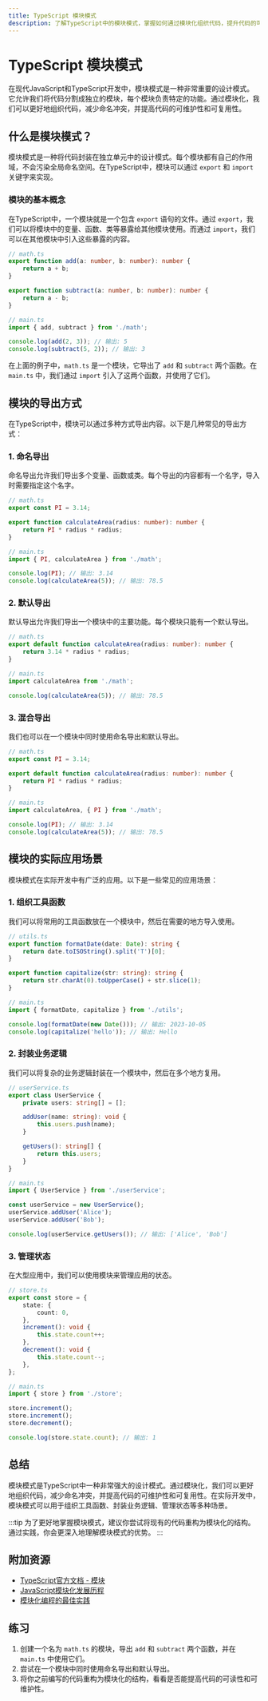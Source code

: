 ```yaml
---
title: TypeScript 模块模式
description: 了解TypeScript中的模块模式，掌握如何通过模块化组织代码，提升代码的可维护性和可复用性。
---
```


# TypeScript 模块模式

在现代JavaScript和TypeScript开发中，模块模式是一种非常重要的设计模式。它允许我们将代码分割成独立的模块，每个模块负责特定的功能。通过模块化，我们可以更好地组织代码，减少命名冲突，并提高代码的可维护性和可复用性。

## 什么是模块模式？

模块模式是一种将代码封装在独立单元中的设计模式。每个模块都有自己的作用域，不会污染全局命名空间。在TypeScript中，模块可以通过 `export` 和 `import` 关键字来实现。

### 模块的基本概念

在TypeScript中，一个模块就是一个包含 `export` 语句的文件。通过 `export`，我们可以将模块中的变量、函数、类等暴露给其他模块使用。而通过 `import`，我们可以在其他模块中引入这些暴露的内容。

```typescript
// math.ts
export function add(a: number, b: number): number {
    return a + b;
}

export function subtract(a: number, b: number): number {
    return a - b;
}
```

```typescript
// main.ts
import { add, subtract } from './math';

console.log(add(2, 3)); // 输出: 5
console.log(subtract(5, 2)); // 输出: 3
```

在上面的例子中，`math.ts` 是一个模块，它导出了 `add` 和 `subtract` 两个函数。在 `main.ts` 中，我们通过 `import` 引入了这两个函数，并使用了它们。

## 模块的导出方式

在TypeScript中，模块可以通过多种方式导出内容。以下是几种常见的导出方式：

### 1. 命名导出

命名导出允许我们导出多个变量、函数或类。每个导出的内容都有一个名字，导入时需要指定这个名字。

```typescript
// math.ts
export const PI = 3.14;

export function calculateArea(radius: number): number {
    return PI * radius * radius;
}
```

```typescript
// main.ts
import { PI, calculateArea } from './math';

console.log(PI); // 输出: 3.14
console.log(calculateArea(5)); // 输出: 78.5
```

### 2. 默认导出

默认导出允许我们导出一个模块中的主要功能。每个模块只能有一个默认导出。

```typescript
// math.ts
export default function calculateArea(radius: number): number {
    return 3.14 * radius * radius;
}
```

```typescript
// main.ts
import calculateArea from './math';

console.log(calculateArea(5)); // 输出: 78.5
```

### 3. 混合导出

我们也可以在一个模块中同时使用命名导出和默认导出。

```typescript
// math.ts
export const PI = 3.14;

export default function calculateArea(radius: number): number {
    return PI * radius * radius;
}
```

```typescript
// main.ts
import calculateArea, { PI } from './math';

console.log(PI); // 输出: 3.14
console.log(calculateArea(5)); // 输出: 78.5
```

## 模块的实际应用场景

模块模式在实际开发中有广泛的应用。以下是一些常见的应用场景：

### 1. 组织工具函数

我们可以将常用的工具函数放在一个模块中，然后在需要的地方导入使用。

```typescript
// utils.ts
export function formatDate(date: Date): string {
    return date.toISOString().split('T')[0];
}

export function capitalize(str: string): string {
    return str.charAt(0).toUpperCase() + str.slice(1);
}
```

```typescript
// main.ts
import { formatDate, capitalize } from './utils';

console.log(formatDate(new Date())); // 输出: 2023-10-05
console.log(capitalize('hello')); // 输出: Hello
```

### 2. 封装业务逻辑

我们可以将复杂的业务逻辑封装在一个模块中，然后在多个地方复用。

```typescript
// userService.ts
export class UserService {
    private users: string[] = [];

    addUser(name: string): void {
        this.users.push(name);
    }

    getUsers(): string[] {
        return this.users;
    }
}
```

```typescript
// main.ts
import { UserService } from './userService';

const userService = new UserService();
userService.addUser('Alice');
userService.addUser('Bob');

console.log(userService.getUsers()); // 输出: ['Alice', 'Bob']
```

### 3. 管理状态

在大型应用中，我们可以使用模块来管理应用的状态。

```typescript
// store.ts
export const store = {
    state: {
        count: 0,
    },
    increment(): void {
        this.state.count++;
    },
    decrement(): void {
        this.state.count--;
    },
};
```

```typescript
// main.ts
import { store } from './store';

store.increment();
store.increment();
store.decrement();

console.log(store.state.count); // 输出: 1
```

## 总结

模块模式是TypeScript中一种非常强大的设计模式。通过模块化，我们可以更好地组织代码，减少命名冲突，并提高代码的可维护性和可复用性。在实际开发中，模块模式可以用于组织工具函数、封装业务逻辑、管理状态等多种场景。

:::tip
为了更好地掌握模块模式，建议你尝试将现有的代码重构为模块化的结构。通过实践，你会更深入地理解模块模式的优势。
:::

## 附加资源

- [TypeScript官方文档 - 模块](https://www.typescriptlang.org/docs/handbook/modules.html)
- [JavaScript模块化发展历程](https://zhuanlan.zhihu.com/p/26567790)
- [模块化编程的最佳实践](https://www.sitepoint.com/javascript-modules-best-practices/)

## 练习

1. 创建一个名为 `math.ts` 的模块，导出 `add` 和 `subtract` 两个函数，并在 `main.ts` 中使用它们。
2. 尝试在一个模块中同时使用命名导出和默认导出。
3. 将你之前编写的代码重构为模块化的结构，看看是否能提高代码的可读性和可维护性。